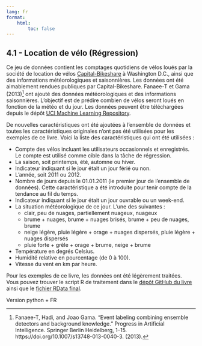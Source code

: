 ```yaml
---
lang: fr
format:
    html:
        toc: false
---
```


## 4.1 - Location de vélo (Régression)

Ce jeu de données contient les comptages quotidiens de vélos loués par la société de location de vélos [Capital-Bikeshare](https://www.capitalbikeshare.com/) à Washington D.C., ainsi que des informations météorologiques et saisonnières. 
Les données ont été aimablement rendues publiques par Capital-Bikeshare. 
Fanaee-T et Gama (2013)[^Fanaee] ont ajouté des données météorologiques et des informations saisonnières. 
L'objectif est de prédire combien de vélos seront loués en fonction de la météo et du jour. 
Les données peuvent être téléchargées depuis le dépôt [UCI Machine Learning Repository](http://archive.ics.uci.edu/ml/datasets/Bike+Sharing+Dataset).

De nouvelles caractéristiques ont été ajoutées à l'ensemble de données et toutes les caractéristiques originales n'ont pas été utilisées pour les exemples de ce livre. 
Voici la liste des caractéristiques qui ont été utilisées :

- Compte des vélos incluant les utilisateurs occasionnels et enregistrés. 
Le compte est utilisé comme cible dans la tâche de régression.
- La saison, soit printemps, été, automne ou hiver.
- Indicateur indiquant si le jour était un jour férié ou non.
- L'année, soit 2011 ou 2012.
- Nombre de jours depuis le 01.01.2011 (le premier jour de l'ensemble de données). 
Cette caractéristique a été introduite pour tenir compte de la tendance au fil du temps.
- Indicateur indiquant si le jour était un jour ouvrable ou un week-end.
- La situation météorologique de ce jour. L'une des suivantes :
    - clair, peu de nuages, partiellement nuageux, nuageux
    - brume + nuages, brume + nuages brisés, brume + peu de nuages, brume
    - neige légère, pluie légère + orage + nuages dispersés, pluie légère + nuages dispersés
    - pluie forte + grêle + orage + brume, neige + brume
- Température en degrés Celsius.
- Humidité relative en pourcentage (de 0 à 100).
- Vitesse du vent en km par heure.

Pour les exemples de ce livre, les données ont été légèrement traitées. 
Vous pouvez trouver le script R de traitement dans le [dépôt GitHub du livre](https://github.com/christophM/interpretable-ml-book/blob/master/R/get-bike-sharing-dataset.R) ainsi que le [fichier RData final](https://github.com/christophM/interpretable-ml-book/blob/master/data/bike.RData).

::: {.callout-important title="Note du traducteur"}
Version python + FR
:::

[^Fanaee]: Fanaee-T, Hadi, and Joao Gama. "Event labeling combining ensemble detectors and background knowledge." Progress in Artificial Intelligence. Springer Berlin Heidelberg, 1–15. https://doi.org/10.1007/s13748-013-0040-3. (2013).